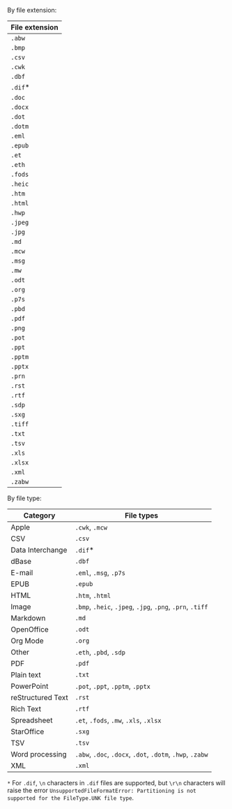 By file extension:

| File extension |
| --- |
| `.abw` |
| `.bmp` |
| `.csv` |
| `.cwk` |
| `.dbf` |
| `.dif`* |
| `.doc` |
| `.docx` |
| `.dot` |
| `.dotm` |
| `.eml` |
| `.epub` |
| `.et` |
| `.eth` |
| `.fods` |
| `.heic` |
| `.htm` | 
| `.html` |
| `.hwp` |
| `.jpeg` |
| `.jpg` |
| `.md` |
| `.mcw` |
| `.msg` |
| `.mw` |
| `.odt` |
| `.org` |
| `.p7s` |
| `.pbd` |
| `.pdf` |
| `.png` |
| `.pot` |
| `.ppt` |
| `.pptm` |
| `.pptx` |
| `.prn` |
| `.rst` |
| `.rtf` |
| `.sdp` |
| `.sxg` |
| `.tiff` |
| `.txt` |
| `.tsv` |
| `.xls` |
| `.xlsx` |
| `.xml` |
| `.zabw` |

By file type:

| Category | File types |
| --- | --- |
| Apple | `.cwk`, `.mcw`
| CSV | `.csv` |
| Data Interchange | `.dif`* |
| dBase | `.dbf` |
| E-mail | `.eml`, `.msg`, `.p7s` |
| EPUB | `.epub` |
| HTML | `.htm`, `.html` |
| Image | `.bmp`, `.heic`, `.jpeg`, `.jpg`, `.png`, `.prn`, `.tiff` |
| Markdown | `.md` |
| OpenOffice | `.odt` |
| Org Mode | `.org` |
| Other | `.eth`, `.pbd`, `.sdp` |
| PDF | `.pdf` |
| Plain text | `.txt` |
| PowerPoint | `.pot`, `.ppt`, `.pptm`, `.pptx` |
| reStructured Text | `.rst` |
| Rich Text | `.rtf` |
| Spreadsheet | `.et`, `.fods`, `.mw`, `.xls`, `.xlsx` |
| StarOffice | `.sxg` |
| TSV | `.tsv` |
| Word processing | `.abw`, `.doc`, `.docx`, `.dot`, `.dotm`, `.hwp`, `.zabw` |
| XML | `.xml` |

`*` For `.dif`, `\n` characters in `.dif` files are supported, but `\r\n` characters will raise the error 
`UnsupportedFileFormatError: Partitioning is not supported for the FileType.UNK file type`.
